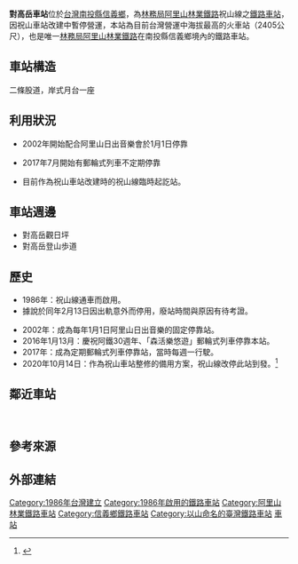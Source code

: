 {{Infobox_Station
| name        = 對高岳車站
| eng_name    = Dueigaoyue Station
| linecolour  = Brown
| image       = Dueigaoyue Station 20201230.jpg
| code        = 
| operator    = [[File:ROC_Forestry_Bureau_Seal.svg|20px]][[行政院農業委員會林務局阿里山林業鐵路及文化資產管理處|阿里山林業鐵路及文化資產管理處]]
| line        = [[祝山線|祝山線]]
| country     = {{TWN}}
| borough     = [[南投縣|南投縣]][[信義鄉_(台灣)|信義鄉]]
| address     = 神木村神木巷47號
| type        = 平面車站
| opened      = 1986年
| classification = 
| platform    = 
| pinyin_code = 
| former      = 
| distance    = 距阿里山端4.9公里
| elevation   = 2,405m
| adjacent    = {{Adjacent stations|system=阿里山林業鐵路|line=祝山線|left=十字分道|right=祝山|note-left=2.0km|note-mid=距離[[阿里山車站|阿里山]]4.9km<br />臨時終點|note-right=1.35km<br />暫停營業}}
}}
'''對高岳車站'''位於[[台灣|台灣]][[南投縣|南投縣]][[信義鄉_(台灣)|信義鄉]]，為[[行政院農業委員會林務局|林務局]][[阿里山林業鐵路|阿里山林業鐵路]]祝山線之[[鐵路車站|鐵路車站]]，因祝山車站改建中暫停營運，本站為目前台灣營運中海拔最高的火車站（2405公尺），也是唯一[[行政院農業委員會林務局|林務局]][[阿里山林業鐵路|阿里山林業鐵路]]在南投縣信義鄉境內的鐵路車站。

== 車站構造 ==
二條股道，岸式月台一座

== 利用狀況 ==
*2002年開始配合阿里山日出音樂會於1月1日停靠

*2017年7月開始有郵輪式列車不定期停靠

*目前作為祝山車站改建時的祝山線臨時起訖站。

== 車站週邊 ==
*對高岳觀日坪
*對高岳登山歩道

== 歷史 ==
*1986年：祝山線通車而啟用。
*據說於同年2月13日因出軌意外而停用，廢站時間與原因有待考證。

*2002年：成為每年1月1日阿里山日出音樂的固定停靠站。
*2016年1月13月：慶祝阿鐵30週年、「森活樂悠遊」郵輪式列車停靠本站。
*2017年：成為定期郵輪式列車停靠站，當時每週一行駛。
*2020年10月14日：作為祝山車站整修的備用方案，祝山線改停此站到發。<ref>{{cite web|url=https://afrch.forest.gov.tw/all-news/0066397|title=配合祝山車站改建　觀日列車10/14起改停對高岳車站|date=2020-09-22|access-date=2020-09-29|publisher=[[行政院農業委員會林務局阿里山林業鐵路及文化資產管理處|行政院農業委員會林務局阿里山林業鐵路及文化資產管理處]]|archiveurl=https://web.archive.org/web/20200929160221/https://afrch.forest.gov.tw/all-news/0066397|archivedate=2020-09-29|dead-url=no}}</ref>

== 鄰近車站 ==

{{start rail box|[[阿里山林業鐵路|阿里山林業鐵路]]}}
{{s-inop|[[沼平車站|沼平車站]]|往 [[奮起湖車站|奮起湖]]、[[竹崎車站|竹崎]]、[[嘉義車站|嘉義]]}}
{{s-line|[[祝山線|祝山線]]||brown}}
{{s-inop|[[祝山車站|祝山車站]]}}
{{end box}}<br>

== 參考來源 ==
{{reflist}}

== 外部連結 ==
{{Commonscat|Dueigaoyue Station}}

{{阿里山森林鐵路祝山線}}
{{DEFAULTSORT:Dueigaoyue Station}}
{{coord|23|31|1.5|N|120|49|11.9|E|type:landmark|display=title}}
[[Category:1986年台灣建立|Category:1986年台灣建立]]
[[Category:1986年啟用的鐵路車站|Category:1986年啟用的鐵路車站]]
[[Category:阿里山林業鐵路車站|Category:阿里山林業鐵路車站]]
[[Category:信義鄉鐵路車站|Category:信義鄉鐵路車站]]
[[Category:以山命名的臺灣鐵路車站|Category:以山命名的臺灣鐵路車站]]
[[Category:阿里山國家風景區|車站]]